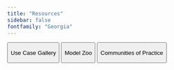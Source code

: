 ```yaml
---
title: "Resources"
sidebar: false 
fontfamily: "Georgia"
---
```


<button onclick="window.location.href=&#39;https://ecoviz.notion.site/Use-Case-Gallery-8a62a812efe2434d81e0d84e3494d9b7&#39;">

Use Case Gallery

</button>

<button onclick="window.location.href=&#39;https://ecoviz.notion.site/Model-Zoo-f2860555d0664dd5aa2c630c73ce0848&#39;">

Model Zoo

</button>

<button onclick="window.location.href=&#39;https://ecoviz.notion.site/Communities-of-Practice-bbebf43d8c11491fa91ea3b3a08092f8&#39;">

Communities of Practice

</button>